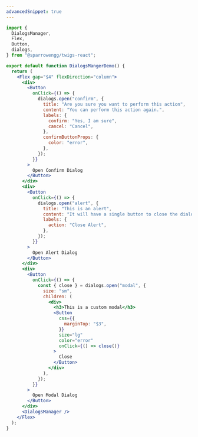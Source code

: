 ```yaml
---
advancedSnippet: true
---
```


```jsx
import {
  DialogsManager,
  Flex,
  Button,
  dialogs,
} from "@sparrowengg/twigs-react";

export default function DialogsMangerDemo() {
  return (
    <Flex gap="$4" flexDirection="column">
      <div>
        <Button
          onClick={() => {
            dialogs.open("confirm", {
              title: "Are you sure you want to perform this action",
              content: "You can perform this action again.",
              labels: {
                confirm: "Yes, I am sure",
                cancel: "Cancel",
              },
              confirmButtonProps: {
                color: "error",
              },
            });
          }}
        >
          Open Confirm Dialog
        </Button>
      </div>
      <div>
        <Button
          onClick={() => {
            dialogs.open("alert", {
              title: "This is an alert",
              content: "It will have a single button to close the dialog.",
              labels: {
                action: "Close Alert",
              },
            });
          }}
        >
          Open Alert Dialog
        </Button>
      </div>
      <div>
        <Button
          onClick={() => {
            const { close } = dialogs.open("modal", {
              size: "sm",
              children: (
                <div>
                  <h3>This is a custom modal</h3>
                  <Button
                    css={{
                      marginTop: "$3",
                    }}
                    size="lg"
                    color="error"
                    onClick={() => close()}
                  >
                    Close
                  </Button>
                </div>
              ),
            });
          }}
        >
          Open Modal Dialog
        </Button>
      </div>
      <DialogsManager />
    </Flex>
  );
}
```
